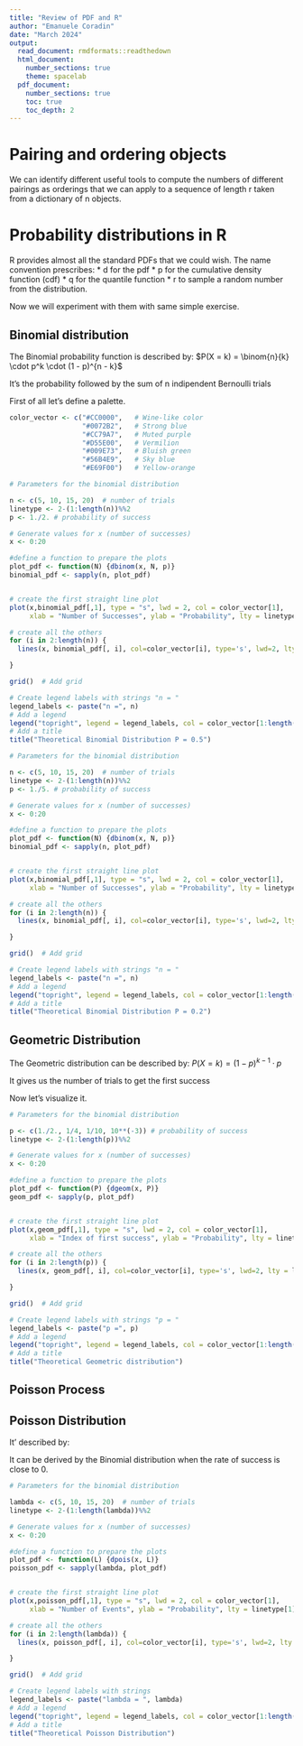 ```yaml
---
title: "Review of PDF and R"
author: "Emanuele Coradin"
date: "March 2024"
output: 
  read_document: rmdformats::readthedown
  html_document:
    number_sections: true
    theme: spacelab
  pdf_document:
    number_sections: true
    toc: true
    toc_depth: 2
---
```


# Pairing and ordering objects

We can identify different useful tools to compute the numbers of different pairings as orderings that we can apply to a sequence of length r taken from a dictionary of n objects.

# Probability distributions in R

R provides almost all the standard PDFs that we could wish. The name convention prescribes: \* d<core-name> for the pdf \* p<core-name> for the cumulative density function (cdf) \* q<core-name> for the quantile function \* r<core-name> to sample a random number from the distribution.

Now we will experiment with them with same simple exercise.

## Binomial distribution

The Binomial probability function is described by: $P(X = k) = \binom{n}{k} \cdot p^k \cdot (1 - p)^{n - k}$

It's the probability followed by the sum of n indipendent Bernoulli trials

First of all let's define a palette.

```r
color_vector <- c("#CC0000",   # Wine-like color
                  "#0072B2",   # Strong blue
                  "#CC79A7",   # Muted purple
                  "#D55E00",   # Vermilion
                  "#009E73",   # Bluish green
                  "#56B4E9",   # Sky blue
                  "#E69F00")   # Yellow-orange

```

```r
# Parameters for the binomial distribution

n <- c(5, 10, 15, 20)  # number of trials
linetype <- 2-(1:length(n))%%2
p <- 1./2. # probability of success

# Generate values for x (number of successes)
x <- 0:20

#define a function to prepare the plots
plot_pdf <- function(N) {dbinom(x, N, p)}
binomial_pdf <- sapply(n, plot_pdf)


# create the first straight line plot
plot(x,binomial_pdf[,1], type = "s", lwd = 2, col = color_vector[1], 
     xlab = "Number of Successes", ylab = "Probability", lty = linetype[1])

# create all the others
for (i in 2:length(n)) {
  lines(x, binomial_pdf[, i], col=color_vector[i], type='s', lwd=2, lty = linetype[i])

}

grid()  # Add grid

# Create legend labels with strings "n = "
legend_labels <- paste("n =", n)
# Add a legend
legend("topright", legend = legend_labels, col = color_vector[1:length(n)], lty = linetype, lwd = 2)
# Add a title
title("Theoretical Binomial Distribution P = 0.5")

```

```r
# Parameters for the binomial distribution

n <- c(5, 10, 15, 20)  # number of trials
linetype <- 2-(1:length(n))%%2
p <- 1./5. # probability of success

# Generate values for x (number of successes)
x <- 0:20

#define a function to prepare the plots
plot_pdf <- function(N) {dbinom(x, N, p)}
binomial_pdf <- sapply(n, plot_pdf)


# create the first straight line plot
plot(x,binomial_pdf[,1], type = "s", lwd = 2, col = color_vector[1], 
     xlab = "Number of Successes", ylab = "Probability", lty = linetype[1])

# create all the others
for (i in 2:length(n)) {
  lines(x, binomial_pdf[, i], col=color_vector[i], type='s', lwd=2, lty = linetype[i])

}

grid()  # Add grid

# Create legend labels with strings "n = "
legend_labels <- paste("n =", n)
# Add a legend
legend("topright", legend = legend_labels, col = color_vector[1:length(n)], lty = linetype, lwd = 2)
# Add a title
title("Theoretical Binomial Distribution P = 0.2")

```

## Geometric Distribution

The Geometric distribution can be described by: $P(X = k) = (1 - p)^{k - 1} \cdot p$

It gives us the number of trials to get the first success

Now let's visualize it.

```r
# Parameters for the binomial distribution

p <- c(1./2., 1/4, 1/10, 10**(-3)) # probability of success
linetype <- 2-(1:length(p))%%2

# Generate values for x (number of successes)
x <- 0:20

#define a function to prepare the plots
plot_pdf <- function(P) {dgeom(x, P)}
geom_pdf <- sapply(p, plot_pdf)


# create the first straight line plot
plot(x,geom_pdf[,1], type = "s", lwd = 2, col = color_vector[1], 
     xlab = "Index of first success", ylab = "Probability", lty = linetype[1], log="y")

# create all the others
for (i in 2:length(p)) {
  lines(x, geom_pdf[, i], col=color_vector[i], type='s', lwd=2, lty = linetype[i])

}

grid()  # Add grid

# Create legend labels with strings "p = "
legend_labels <- paste("p =", p)
# Add a legend
legend("topright", legend = legend_labels, col = color_vector[1:length(p)], lty = linetype, lwd = 2)
# Add a title
title("Theoretical Geometric distribution")

```

## Poisson Process

## Poisson Distribution

It' described by:

It can be derived by the Binomial distribution when the rate of success is close to 0.

```r
# Parameters for the binomial distribution

lambda <- c(5, 10, 15, 20)  # number of trials
linetype <- 2-(1:length(lambda))%%2

# Generate values for x (number of successes)
x <- 0:20

#define a function to prepare the plots
plot_pdf <- function(L) {dpois(x, L)}
poisson_pdf <- sapply(lambda, plot_pdf)


# create the first straight line plot
plot(x,poisson_pdf[,1], type = "s", lwd = 2, col = color_vector[1], 
     xlab = "Number of Events", ylab = "Probability", lty = linetype[1])

# create all the others
for (i in 2:length(lambda)) {
  lines(x, poisson_pdf[, i], col=color_vector[i], type='s', lwd=2, lty = linetype[i])

}

grid()  # Add grid

# Create legend labels with strings
legend_labels <- paste("lambda = ", lambda)
# Add a legend
legend("topright", legend = legend_labels, col = color_vector[1:length(lambda)], lty = linetype, lwd = 2)
# Add a title
title("Theoretical Poisson Distribution")

```
